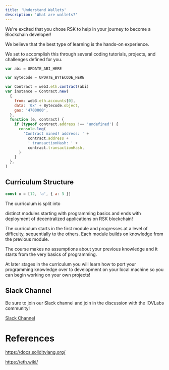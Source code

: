 ---
title: 'Understand Wallets'
description: 'What are wallets?'
---

We're excited that you chose RSK to help in your journey to become a Blockchain developer!

We believe that the best type of learning is the hands-on experience.

We set to accomplish this through several coding tutorials, projects, and challenges defined for you.

```js ln={8-10} viewlines
var abi = UPDATE_ABI_HERE

var Bytecode = UPDATE_BYTECODE_HERE

var Contract = web3.eth.contract(abi)
var instance = Contract.new(
  {
    from: web3.eth.accounts[0],
    data: '0x' + Bytecode.object,
    gas: '4700000',
  },
  function (e, contract) {
    if (typeof contract.address !== 'undefined') {
      console.log(
        'Contract mined! address: ' +
          contract.address +
          ' transactionHash: ' +
          contract.transactionHash,
      )
    }
  },
)
```

## Curriculum Structure

```js
const x = [12, 'a', { a: 3 }]
```

The curriculum is split into

distinct modules starting with programming basics and ends with deployment of decentralized applications on RSK blockchain!

The curriculum starts in the first module and progresses at a level of difficulty, sequentially to the others. Each module builds on knowledge from the previous module.

The course makes no assumptions about your previous knowledge and it starts from the very basics of programming.

At later stages in the curriculum you will learn how to port your programming knowledge over to development on your local machine so you can begin working on your own projects!

## Slack Channel

Be sure to join our Slack channel and join in the discussion with the IOVLabs community!

[Slack Channel](https://join.slack.com/t/open-rsk-dev/shared_invite/zt-kk3yfuc6-qn~DrpMLvADkAUu1pbAcZA)

# References

https://docs.soliditylang.org/

https://eth.wiki/
